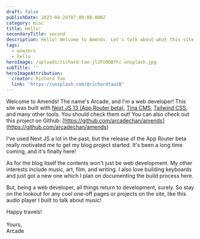 ```yaml
---
draft: false
publishDate: 2023-04-29T07:00:00.000Z
category: misc
title: Hello!
secondaryTitle: second
description: Hello! Welcome to Amends. Let's talk about what this site's all about.
tags:
  - wowzers
  - hello
heroImage: /uploads/richard-tao-jlJFU9QBfFc-unsplash.jpg
subTitle: ''
heroImageAttribution:
  creator: Richard Tao
  link: 'https://unsplash.com/@richardtao28'
---
```


Welcome to Amends! The name's Arcade, and I'm a web developer! This site was built with [Next JS 13 (App Router beta)](https://nextjs.org/), [Tina CMS](https://tina.io), [Tailwind CSS](https://tailwindcss.com/), and many other tools. You should check them out! You can also check out this project on Github: [https://github.com/arcadechan/amends](https://github.com/arcadechan/amends)

I've used Next JS a lot in the past, but the release of the App Router beta really motivated me to get my blog project started. It's been a long time coming, and it's finally here!

As for the blog itself the contents won't just be web development. My other interests include music, art, film, and writing. I also love building keyboards and just got a new one which I plan on documenting the build process here.

But, being a web developer, all things return to development, surely. So stay on the lookout for any cool one-off pages or projects on the site, like this audio player I built to talk about music!

<songEmbed artistName="Say Sue Me" trackName="Elevate Me Later" albumName="10 (EP)" audioPreviewUrl="https://p.scdn.co/mp3-preview/22876dc625d132c48e76859398568c16426e9515?cid=cfe923b2d660439caf2b557b21f31221" spotifyUrl="https://open.spotify.com/track/6fY7HhTNXty7kQYGmvzfEy?si=e1a480d09a844541" youtubeUrl="https://www.youtube.com/watch?v=d9tNuhRFZDk" bandcampUrl="https://music.saysue.me/track/elevate-me-later" appleMusicUrl="https://music.apple.com/jm/album/elevate-me-later/1648300177?i=1648300180" deezerUrl="https://deezer.page.link/VmcVf25j9hWqTEMY7" albumArt="/uploads/say-sue-me-10-(ep).jpg" />

Happy travels!\
\
Yours,\
Arcade
